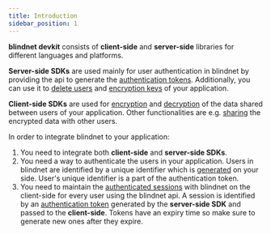 ```yaml
---
title: Introduction
sidebar_position: 1
---
```


**blindnet devkit** consists of **client-side** and **server-side** libraries for different languages and platforms.

**Server-side SDKs** are used mainly for user authentication in blindnet by providing the api to generate the [authentication tokens](./managing_users_access#creating-user-tokens). Additionally, you can use it to [delete users](./managing_users_access#deleting-users) and [encryption keys](./managing_users_access#deleting-encrypted-data-keys) of your application.

**Client-side SDKs** are used for [encryption](./encrypt) and [decryption](./decrypt) of the data shared between users of your application. Other functionalities are e.g. [sharing](./managing_users_access#giving-access-to-other-users) the encrypted data with other users.

In order to integrate blindnet to your application:

1. You need to integrate both **client-side** and **server-side SDKs**.
1. You need a way to authenticate the users in your application. Users in blindnet are identified by a unique identifier which is [generated](./managing_users_access#creating-user-tokens) on your side. User's unique identifier is a part of the authentication token.
1. You need to maintain the [authenticated sessions](../extra/glossary#session) with blindnet on the client-side for every user using the blindnet api. A session is identified by an [authentication token](./managing_users_access#creating-user-tokens) generated by the **server-side SDK** and passed to the **client-side**. Tokens have an expiry time so make sure to generate new ones after they expire.
